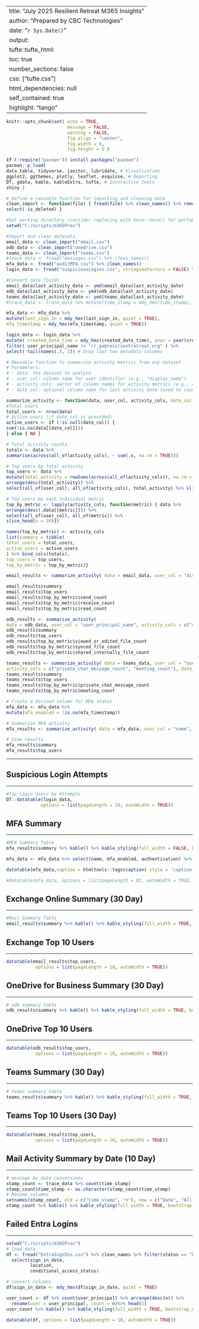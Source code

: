 
---
title: "July 2025 Resilient Retreat M365 Insights"
author: "Prepared by CBC Technologies"
date: "`r Sys.Date()`"
output:
  tufte::tufte_html:
    toc: true
    number_sections: false
    css: ["tufte.css"]
    html_dependencies: null
    self_contained: true
    highlight: "tango"
---


```r

knitr::opts_chunk$set( echo = TRUE, 
                       message = FALSE, 
                       warning = FALSE, 
                       fig.align = "center", 
                       fig.width = 8, 
                       fig.height = 5 )
```


```r
if (!require("pacman")) install.packages("pacman") 
pacman::p_load(
data.table, tidyverse, janitor, lubridate, # Visualization
ggplot2, ggthemes, plotly, leaflet, esquisse, # Reporting
DT, gdata, kable, kableExtra, tufte, # Interactive tools
shiny )

```


```r
# Define a reusable function for importing and cleaning data
clean_import <- function(file) { fread(file) %>% clean_names() %>% remove_empty("cols") %>%
select(-is_deleted) }

#Set working directory (consider replacing with here::here() for portability)
setwd("C:/scripts/m365Pros")

#Import and clean datasets
email_data <- clean_import("email.csv")
odb_data <- clean_import("onedrive.csv") 
teams_data <- clean_import("teams.csv")
#trace_data <- fread("messages.csv") %>% clean_names() 
mfa_data <- fread("auditMFA.csv") %>% clean_names()
login_data <- fread("suspiciousLogins.csv", stringsAsFactors = FALSE) %>% clean_names()

```

```r

#Convert date fields
email_data$last_activity_date <- ymd(email_data$last_activity_date) 
odb_data$last_activity_date <- ymd(odb_data$last_activity_date) 
teams_data$last_activity_date <- ymd(teams_data$last_activity_date)
#trace_data <- trace_data %>% mutate(time_stamp = mdy_hms(time_stamp), time_stamp = as_date(time_stamp))

mfa_data <- mfa_data %>%
mutate(last_sign_in = mdy_hms(last_sign_in, quiet = TRUE),
mfa_timestamp = mdy_hms(mfa_timestamp, quiet = TRUE))

login_data <- login_data %>%
mutate( created_date_time = mdy_hms(created_date_time), year = year(created_date_time), month = month(created_date_time) ) %>%
filter( user_principal_name != "rr_ga@resilientretreat.org" ) %>%
select(-tail(names(.), 2)) # Drop last two metadata columns

```


```r
# Reusable function to summarize activity metrics from any dataset
# Parameters:
# - data: the dataset to analyze
# - user_col: column name for user identifier (e.g., "display_name")
# - activity_cols: vector of column names for activity metrics (e.g., c("send_count", "receive_count", "read_count"))
# - date_col: optional column name for last activity date (used to count active users)

summarize_activity <- function(data, user_col, activity_cols, date_col = NULL) {
#Total users
total_users <- nrow(data) 
# Active users (if date_col is provided)
active_users <- if (!is.null(date_col)) {
sum(!is.na(data[[date_col]]))
} else { NA } 

# Total activity counts
totals <- data %>%
summarise(across(all_of(activity_cols), ~ sum(.x, na.rm = TRUE))) 

# Top users by total activity
top_users <- data %>%
mutate(total_activity = rowSums(across(all_of(activity_cols)), na.rm = TRUE)) %>%
arrange(desc(total_activity)) %>%
select(all_of(user_col), all_of(activity_cols), total_activity) %>% slice_head(n = 10) 

# Top users by each individual metric
top_by_metric <- lapply(activity_cols, function(metric) { data %>%
arrange(desc(.data[[metric]])) %>%
select(all_of(user_col), all_of(metric)) %>%
slice_head(n = 10)})

names(top_by_metric) <- activity_cols
list(summary = tibble(
total_users = total_users,
active_users = active_users
) %>% bind_cols(totals),
top_users = top_users,
top_by_metric = top_by_metric)}

```


```r
email_results <- summarize_activity( data = email_data, user_col = "display_name", activity_cols = c("send_count", "receive_count", "read_count"), date_col = "last_activity_date" )

email_results$summary 
email_results$top_users 
email_results$top_by_metric$send_count
email_results$top_by_metric$receive_count
email_results$top_by_metric$read_count

```


```r
odb_results <- summarize_activity(
data = odb_data, user_col = "user_principal_name", activity_cols = c("viewed_or_edited_file_count", "synced_file_count", "shared_internally_file_count"), date_col = "last_activity_date" )
odb_results$summary 
odb_results$top_users
odb_results$top_by_metric$viewed_or_edited_file_count
odb_results$top_by_metric$synced_file_count
odb_results$top_by_metric$shared_internally_file_count

```


```r
teams_results <- summarize_activity( data = teams_data, user_col = "user_principal_name",
activity_cols = c("private_chat_message_count", "meeting_count"), date_col = "last_activity_date" )
teams_results$summary 
teams_results$top_users
teams_results$top_by_metric$private_chat_message_count
teams_results$top_by_metric$meeting_count

```


```r
# Create a derived column for MFA status
mfa_data <- mfa_data %>%
mutate(mfa_enabled = !is.na(mfa_timestamp))

# Summarize MFA activity
mfa_results <- summarize_activity( data = mfa_data, user_col = "name", activity_cols = c("mfa_enabled"), date_col = "last_sign_in" )

# View results
mfa_results$summary 
mfa_results$top_users

```
  
***  
## Suspicious Login Attempts  
***  

```r

#Top Login Users by Attempts
DT::datatable(login_data,
             options = list(pageLength = 10, autoWidth = TRUE))

```
  
 
## MFA Summary  
***

```r

#MFA Summary Table
mfa_results$summary %>% kable() %>% kable_styling(full_width = FALSE, bootstrap_options = c("striped", "hover"))

```
  
  
```r

mfa_data <- mfa_data %>% select(name, mfa_enabled, authentication) %>% filter(mfa_data$mfa_enabled == "FALSE")

datatable(mfa_data,caption = htmltools::tags$caption( style = 'caption-side: top; text-align: center; color:black;  font-size:200% ;','MFA Disabled'))

#datatable(mfa_data, options = list(pageLength = 05, autoWidth = TRUE, title("MFA Disabled")))

```

## Exchange Online Summary (30 Day)  
***

```r

#Mail Summary Table
email_results$summary %>% kable() %>% kable_styling(full_width = TRUE, bootstrap_options = c("striped", "hover"))
```

## Exchange Top 10 Users  
***

```r
datatable(email_results$top_users, 
           options = list(pageLength = 10, autoWidth = TRUE))
```

## OneDrive for Business Summary (30 Day)  
***

```r

# odb summary table
odb_results$summary %>% kable() %>% kable_styling(full_width = TRUE, bootstrap_options = c("striped", "hover"))

```

## OneDrive Top 10 Users  
***

```r
datatable(odb_results$top_users, 
           options = list(pageLength = 10, autoWidth = TRUE))

```

## Teams Summary (30 Day)  
***

```r

# teams summary table
teams_results$summary %>% kable() %>% kable_styling(full_width = TRUE, bootstrap_options = c("striped", "hover"))

```

## Teams Top 10 Users (30 Day)  
***

```r

datatable(teams_results$top_users, 
           options = list(pageLength = 10, autoWidth = TRUE))

```

## Mail Activity Summary by Date (10 Day)  
***

```r

# message by date conversions
stamp_count <- trace_data %>% count(time_stamp)
stamp_count$time_stamp <- as.character(stamp_count$time_stamp)
# Rename columns
setnames(stamp_count, old = c("time_stamp", "n"), new = c("Date", "All Mail Activity"))
stamp_count %>% kable() %>% kable_styling(full_width = TRUE, bootstrap_options = c("striped", "hover"))

```

## Failed Entra Logins  
***

```r

setwd("C:/scripts/m365Pros")
# load data
df <- fread("EntraSignIns.csv") %>% clean_names %>% filter(status == "Failed", user_principal != "dfernandes_admin@btgbmail.org", location != "North Port, Florida, US") %>% 
  select(sign_in_date,                                                                                   user_principal,                                                                                 status,                                                                                         ip_address,
         location,
         conditional_access_status)

# convert columns
df$sign_in_date <- mdy_hms(df$sign_in_date, quiet = TRUE) 

user_count <- df %>% count(user_principal) %>% arrange(desc(n)) %>%
  rename(user = user_principal, count = n)%>% head(5) 
user_count %>% kable() %>% kable_styling(full_width = TRUE, bootstrap_options = c("striped", "hover"))

datatable(df, options = list(pageLength = 10, autoWidth = TRUE))
```

